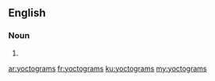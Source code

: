 ==English==

===Noun===
{{head|en|plural}}

# {{plural of|yoctogram|lang=en}}

[[ar:yoctograms]]
[[fr:yoctograms]]
[[ku:yoctograms]]
[[my:yoctograms]]